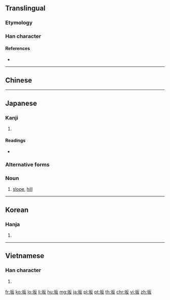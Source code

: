 {{also|阪|坡}}
==Translingual==

===Etymology===
{{Han simp|阪|f=阝|t=土}}

{{Han compound|土|t1=mound|反|ls=psc|c1=s|c2=p}}

===Han character===
{{Han char|rn=32|rad=土|as=04|sn=7|four=|canj=GHE|ids=⿰土反}}

====References====
* {{Han ref|kx=0224.260|dkj=04910|dj=0459.140|hdz=10423.090|uh=5742|ud=22338}}

----

==Chinese==
{{zh-see|阪|s}}

----

==Japanese==

===Kanji===
{{ja-kanji|grade=3|rs=土04}}
# {{alternative form of|阪|lang=ja}}

====Readings====
* {{ja-readings|goon=[[べん]] (ben), [[ほん]] (hon)|kanon=[[はん]] (han)|kanyoon=[[ばん]] (ban)|kun=[[さか]] (saka)}}

===Alternative forms===
{{ja-kanjitab|さか|yomi=k}}

===Noun===
{{ja-noun|さか}}

# [[slope]], [[hill]]

----

==Korean==

===Hanja===
{{ko-hanja|hangeul=판|rv=pan|mr=p'an}}

# {{defn|lang=ko|sort=土04}}

----

==Vietnamese==

===Han character===
{{vi-hantu|[[phẳng]]|rs=土04}}

# {{defn|lang=vi|sort=土04}}

[[fr:坂]]
[[ko:坂]]
[[lo:坂]]
[[li:坂]]
[[hu:坂]]
[[mg:坂]]
[[ja:坂]]
[[pl:坂]]
[[pt:坂]]
[[th:坂]]
[[chr:坂]]
[[vi:坂]]
[[zh:坂]]